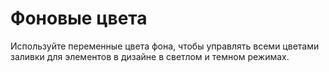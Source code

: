 

<Meta title='Foundations/Theme/Background' />

# Фоновые цвета

Используйте переменные цвета фона, чтобы управлять всеми цветами заливки для элементов в дизайне в светлом и темном режимах.

<ThemeColorsTable section="background" />
